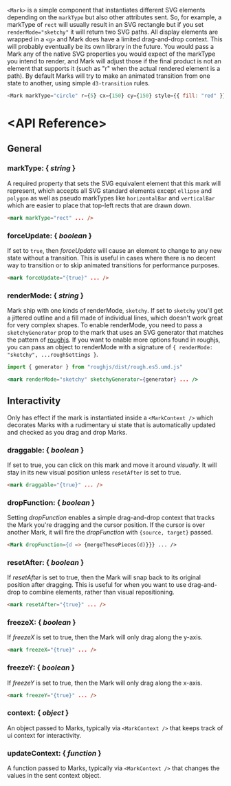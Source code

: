 `<Mark>` is a simple component that instantiates different SVG elements depending on the `markType`
but also other attributes sent. So, for example, a markType of `rect` will usually result in an SVG
rectangle but if you set `renderMode="sketchy"` it will return two SVG paths. All display elements
are wrapped in a `<g>` and Mark does have a limited drag-and-drop context. This will probably
eventually be its own library in the future. You would pass a Mark any of the native SVG properties
you would expect of the markType you intend to render, and Mark will adjust those if the final
product is not an element that supports it (such as "r" when the actual rendered element is a path).
By default Marks will try to make an animated transition from one state to another, using simple
`d3-transition` rules.

```js
<Mark markType="circle" r={5} cx={150} cy={150} style={{ fill: "red" }} />
```

# &lt;API Reference>

## General

### markType: { _string_ }

A required property that sets the SVG equivalent element that this mark will represent, which
accepts all SVG standard elements except `ellipse` and `polygon` as well as pseudo markTypes like
`horizontalBar` and `verticalBar` which are easier to place that top-left rects that are drawn down.

```html
<mark markType="rect" ... />
```

### forceUpdate: { _boolean_ }

If set to `true`, then _forceUpdate_ will cause an element to change to any new state without a
transition. This is useful in cases where there is no decent way to transition or to skip animated
transitions for performance purposes.

```html
<mark forceUpdate="{true}" ... />
```

### renderMode: { _string_ }

Mark ship with one kinds of renderMode, `sketchy`. If set to `sketchy` you'll get a jittered outline
and a fill made of individual lines, which doesn't work great for very complex shapes. To enable
renderMode, you need to pass a `sketchyGenerator` prop to the mark that uses an SVG generator that
matches the pattern of [roughjs](https://roughjs.com/). If you want to enable more options found in
roughjs, you can pass an object to renderMode with a signature of
`{ renderMode: "sketchy", ...roughSettings }`.

```jsx
import { generator } from "roughjs/dist/rough.es5.umd.js"

<mark renderMode="sketchy" sketchyGenerator={generator} ... />
```

## Interactivity

Only has effect if the mark is instantiated inside a `<MarkContext />` which decorates Marks with a
rudimentary ui state that is automatically updated and checked as you drag and drop Marks.

### draggable: { _boolean_ }

If set to true, you can click on this mark and move it around _visually_. It will stay in its new
visual position unless `resetAfter` is set to true.

```html
<mark draggable="{true}" ... />
```

### dropFunction: { _boolean_ }

Setting _dropFunction_ enables a simple drag-and-drop context that tracks the Mark you're dragging
and the cursor position. If the cursor is over another Mark, it will fire the _dropFunction_ with
`{source, target}` passed.

```html
<Mark dropFunction={d => {mergeThesePieces(d)}}} ... />
```

### resetAfter: { _boolean_ }

If _resetAfter_ is set to true, then the Mark will snap back to its original position after
dragging. This is useful for when you want to use drag-and-drop to combine elements, rather than
visual repositioning.

```html
<mark resetAfter="{true}" ... />
```

### freezeX: { _boolean_ }

If _freezeX_ is set to true, then the Mark will only drag along the y-axis.

```html
<mark freezeX="{true}" ... />
```

### freezeY: { _boolean_ }

If _freezeY_ is set to true, then the Mark will only drag along the x-axis.

```html
<mark freezeY="{true}" ... />
```

### context: { _object_ }

An object passed to Marks, typically via `<MarkContext />` that keeps track of ui context for
interactivity.

### updateContext: { _function_ }

A function passed to Marks, typically via `<MarkContext />` that changes the values in the sent
context object.
